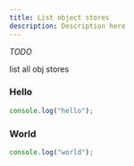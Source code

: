 ```yaml
---
title: List object stores
description: Description here
---
```



_TODO_

list all obj stores

<Steps>
  
### Hello

```js
console.log("hello");
```

### World

```js
console.log("world");
```

</Steps>
